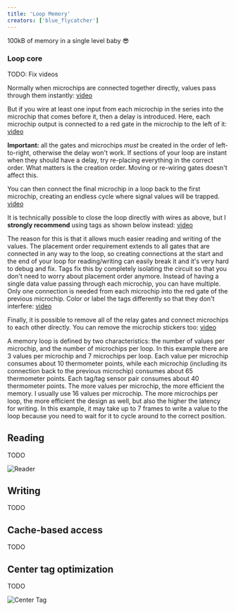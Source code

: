 ```yaml
---
title: 'Loop Memory'
creators: ['blue_flycatcher']
---
```


100kB of memory in a single level baby 😎

### Loop core

TODO: Fix videos

Normally when microchips are connected together directly, values pass through them instantly:
[video](loop1.mov)

But if you wire at least one input from each microchip in the series into the microchip that comes before it, then a delay is introduced. Here, each microchip output is connected to a red gate in the microchip to the left of it:
[video](loop2.mov)

**Important:** all the gates and microchips _must_ be created in the order of left-to-right, otherwise the delay won't work. If sections of your loop are instant when they should have a delay, try re-placing everything in the correct order. What matters is the creation order. Moving or re-wiring gates doesn't affect this.

You can then connect the final microchip in a loop back to the first microchip, creating an endless cycle where signal values will be trapped.
[video](loop3.mov)

It is technically possible to close the loop directly with wires as above, but I **strongly recommend** using tags as shown below instead:
[video](loop4.mov)

The reason for this is that it allows much easier reading and writing of the values. The placement order requirement extends to all gates that are connected in any way to the loop, so creating connections at the start and the end of your loop for reading/writing can easily break it and it's very hard to debug and fix. Tags fix this by completely isolating the circuit so that you don't need to worry about placement order anymore.
Instead of having a single data value passing through each microchip, you can have multiple. Only one connection is needed from each microchip into the red gate of the previous microchip. Color or label the tags differently so that they don't interfere:
[video](loop5.mov)

Finally, it is possible to remove all of the relay gates and connect microchips to each other directly. You can remove the microchip stickers too:
[video](loop6.mov)

A memory loop is defined by two characteristics: the number of values per microchip, and the number of microchips per loop. In this example there are 3 values per microchip and 7 microchips per loop.
Each value per microchip consumes about 10 thermometer points, while each microchip (including its connection back to the previous microchip) consumes about 65 thermometer points. Each tag/tag sensor pair consumes about 40 thermometer points.
The more values per microchip, the more efficient the memory. I usually use 16 values per microchip.
The more microchips per loop, the more efficient the design as well, but also the higher the latency for writing. In this example, it may take up to 7 frames to write a value to the loop because you need to wait for it to cycle around to the correct position.

## Reading

TODO

<Image src={reader} alt="Reader" />

## Writing

TODO

## Cache-based access

TODO

## Center tag optimization 

TODO

<Image src={centertag} alt="Center Tag" />
